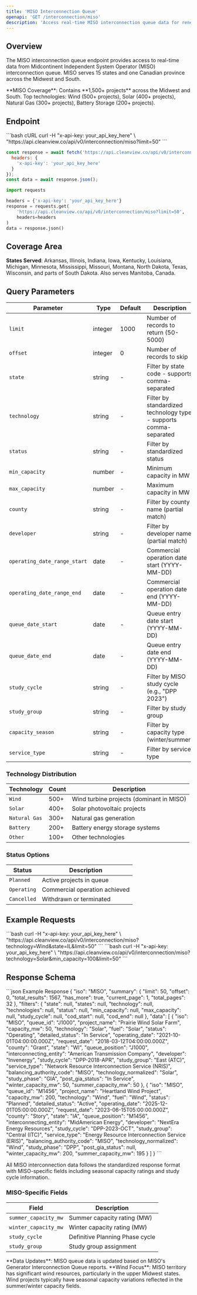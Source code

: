 ```yaml
---
title: 'MISO Interconnection Queue'
openapi: 'GET /interconnection/miso'
description: 'Access real-time MISO interconnection queue data for renewable energy projects'
---
```


## Overview

The MISO interconnection queue endpoint provides access to real-time data from Midcontinent Independent System Operator (MISO) interconnection queue. MISO serves 15 states and one Canadian province across the Midwest and South.

<Note>
**MISO Coverage**: Contains **1,500+ projects** across the Midwest and South. Top technologies: Wind (500+ projects), Solar (400+ projects), Natural Gas (300+ projects), Battery Storage (200+ projects).
</Note>

## Endpoint

<CodeGroup>
```bash cURL
curl -H "x-api-key: your_api_key_here" \
  "https://api.cleanview.co/api/v0/interconnection/miso?limit=50"
```

```javascript JavaScript
const response = await fetch('https://api.cleanview.co/api/v0/interconnection/miso?limit=50', {
  headers: {
    'x-api-key': 'your_api_key_here'
  }
});
const data = await response.json();
```

```python Python
import requests

headers = {'x-api-key': 'your_api_key_here'}
response = requests.get(
    'https://api.cleanview.co/api/v0/interconnection/miso?limit=50',
    headers=headers
)
data = response.json()
```
</CodeGroup>

## Coverage Area

**States Served**: Arkansas, Illinois, Indiana, Iowa, Kentucky, Louisiana, Michigan, Minnesota, Mississippi, Missouri, Montana, North Dakota, Texas, Wisconsin, and parts of South Dakota. Also serves Manitoba, Canada.

## Query Parameters

| Parameter | Type | Default | Description |
|-----------|------|---------|-------------|
| `limit` | integer | 1000 | Number of records to return (50-5000) |
| `offset` | integer | 0 | Number of records to skip |
| `state` | string | - | Filter by state code - supports comma-separated |
| `technology` | string | - | Filter by standardized technology type - supports comma-separated |
| `status` | string | - | Filter by standardized status |
| `min_capacity` | number | - | Minimum capacity in MW |
| `max_capacity` | number | - | Maximum capacity in MW |
| `county` | string | - | Filter by county name (partial match) |
| `developer` | string | - | Filter by developer name (partial match) |
| `operating_date_range_start` | date | - | Commercial operation date start (YYYY-MM-DD) |
| `operating_date_range_end` | date | - | Commercial operation date end (YYYY-MM-DD) |
| `queue_date_start` | date | - | Queue entry date start (YYYY-MM-DD) |
| `queue_date_end` | date | - | Queue entry date end (YYYY-MM-DD) |
| `study_cycle` | string | - | Filter by MISO study cycle (e.g., "DPP 2023") |
| `study_group` | string | - | Filter by study group |
| `capacity_season` | string | - | Filter by capacity type (winter/summer) |
| `service_type` | string | - | Filter by service type |

### Technology Distribution

| Technology | Count | Description |
|------------|-------|-------------|
| `Wind` | 500+ | Wind turbine projects (dominant in MISO) |
| `Solar` | 400+ | Solar photovoltaic projects |
| `Natural Gas` | 300+ | Natural gas generation |
| `Battery` | 200+ | Battery energy storage systems |
| `Other` | 100+ | Other technologies |

### Status Options

| Status | Description |
|--------|-------------|
| `Planned` | Active projects in queue |
| `Operating` | Commercial operation achieved |
| `Cancelled` | Withdrawn or terminated |

## Example Requests

<AccordionGroup>
  <Accordion title="Get Wind Projects in Illinois">
    ```bash
    curl -H "x-api-key: your_api_key_here" \
      "https://api.cleanview.co/api/v0/interconnection/miso?technology=Wind&state=IL&limit=50"
    ```
  </Accordion>
  
  <Accordion title="Get Large Solar Projects (>100 MW)">
    ```bash
    curl -H "x-api-key: your_api_key_here" \
      "https://api.cleanview.co/api/v0/interconnection/miso?technology=Solar&min_capacity=100&limit=50"
    ```
  </Accordion>
</AccordionGroup>

## Response Schema

<ResponseExample>
```json Example Response
{
  "iso": "MISO",
  "summary": {
    "limit": 50,
    "offset": 0,
    "total_results": 1567,
    "has_more": true,
    "current_page": 1,
    "total_pages": 32
  },
  "filters": {
    "state": null,
    "states": null,
    "technology": null,
    "technologies": null,
    "status": null,
    "min_capacity": null,
    "max_capacity": null,
    "study_cycle": null,
    "cod_start": null,
    "cod_end": null
  },
  "data": [
    {
      "iso": "MISO",
      "queue_id": "J1000",
      "project_name": "Prairie Wind Solar Farm",
      "capacity_mw": 50,
      "technology": "Solar",
      "fuel": "Solar",
      "status": "Operating",
      "detailed_status": "In Service",
      "operating_date": "2021-10-01T04:00:00.000Z",
      "request_date": "2018-03-12T04:00:00.000Z",
      "county": "Grant",
      "state": "WI",
      "queue_position": "J1000",
      "interconnecting_entity": "American Transmission Company",
      "developer": "Invenergy",
      "study_cycle": "DPP-2018-APR",
      "study_group": "East (ATC)",
      "service_type": "Network Resource Interconnection Service (NRIS)",
      "balancing_authority_code": "MISO",
      "technology_normalized": "Solar",
      "study_phase": "GIA",
      "post_gia_status": "In Service",
      "winter_capacity_mw": 50,
      "summer_capacity_mw": 50
    },
    {
      "iso": "MISO",
      "queue_id": "M1456",
      "project_name": "Heartland Wind Project",
      "capacity_mw": 200,
      "technology": "Wind",
      "fuel": "Wind",
      "status": "Planned",
      "detailed_status": "Active",
      "operating_date": "2025-12-01T05:00:00.000Z",
      "request_date": "2023-06-15T05:00:00.000Z",
      "county": "Story",
      "state": "IA",
      "queue_position": "M1456",
      "interconnecting_entity": "MidAmerican Energy",
      "developer": "NextEra Energy Resources",
      "study_cycle": "DPP-2023-OCT",
      "study_group": "Central (ITC)",
      "service_type": "Energy Resource Interconnection Service (ERIS)",
      "balancing_authority_code": "MISO",
      "technology_normalized": "Wind",
      "study_phase": "DPP",
      "post_gia_status": null,
      "winter_capacity_mw": 200,
      "summer_capacity_mw": 195
    }
  ]
}
```
</ResponseExample>

All MISO interconnection data follows the standardized response format with MISO-specific fields including seasonal capacity ratings and study cycle information.

### MISO-Specific Fields

| Field | Description |
|-------|-------------|
| `summer_capacity_mw` | Summer capacity rating (MW) |
| `winter_capacity_mw` | Winter capacity rating (MW) |
| `study_cycle` | Definitive Planning Phase cycle |
| `study_group` | Study group assignment |

<Note>
**Data Updates**: MISO queue data is updated based on MISO's Generator Interconnection Queue reports.
</Note>

<Info>
**Wind Focus**: MISO territory has significant wind resources, particularly in the upper Midwest states. Wind projects typically have seasonal capacity variations reflected in the summer/winter capacity fields.
</Info>